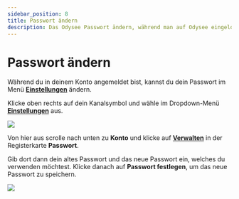---
sidebar_position: 8
title: Passwort ändern
description: Das Odysee Passwort ändern, während man auf Odysee eingeloggt ist.
---

# Passwort ändern

Während du in deinem Konto angemeldet bist, kannst du dein Passwort im Menü **[Einstellungen](https://odysee.com/$/settings)** ändern.

Klicke oben rechts auf dein Kanalsymbol und wähle im Dropdown-Menü **[Einstellungen](https://odysee.com/$/settings)** aus.

![](https://i.imgur.com/jnjajPu.jpg)

Von hier aus scrolle nach unten zu **Konto** und klicke auf **[Verwalten](https://odysee.com/$/settings/update_password)** in der Registerkarte **Passwort**.

Gib dort dann dein altes Passwort und das neue Passwort ein, welches du verwenden möchtest. Klicke danach auf **Passwort festlegen**, um das neue Passwort zu speichern.

![](https://i.imgur.com/OKtlKuY.png)
